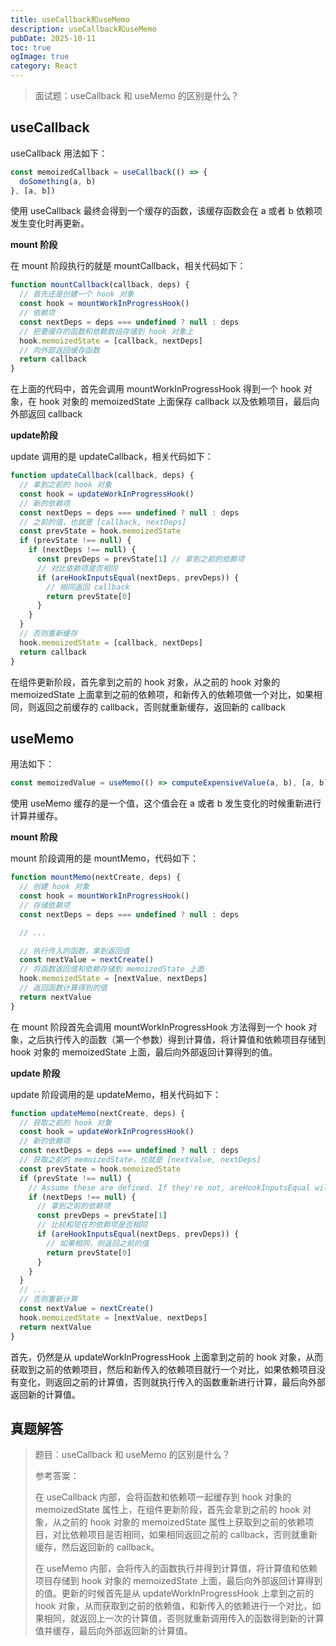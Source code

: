 ```yaml
---
title: useCallback和useMemo
description: useCallback和useMemo
pubDate: 2025-10-11
toc: true
ogImage: true
category: React
---
```


> 面试题：useCallback 和 useMemo 的区别是什么？

## useCallback

useCallback 用法如下：

```js
const memoizedCallback = useCallback(() => {
  doSomething(a, b)
}, [a, b])
```

使用 useCallback 最终会得到一个缓存的函数，该缓存函数会在 a 或者 b 依赖项发生变化时再更新。

**mount 阶段**

在 mount 阶段执行的就是 mountCallback，相关代码如下：

```js
function mountCallback(callback, deps) {
  // 首先还是创建一个 hook 对象
  const hook = mountWorkInProgressHook()
  // 依赖项
  const nextDeps = deps === undefined ? null : deps
  // 把要缓存的函数和依赖数组存储到 hook 对象上
  hook.memoizedState = [callback, nextDeps]
  // 向外部返回缓存函数
  return callback
}
```

在上面的代码中，首先会调用 mountWorkInProgressHook 得到一个 hook 对象，在 hook 对象的 memoizedState 上面保存 callback 以及依赖项目，最后向外部返回 callback

**update阶段**

update 调用的是 updateCallback，相关代码如下：

```js
function updateCallback(callback, deps) {
  // 拿到之前的 hook 对象
  const hook = updateWorkInProgressHook()
  // 新的依赖项
  const nextDeps = deps === undefined ? null : deps
  // 之前的值，也就是 [callback, nextDeps]
  const prevState = hook.memoizedState
  if (prevState !== null) {
    if (nextDeps !== null) {
      const prevDeps = prevState[1] // 拿到之前的依赖项
      // 对比依赖项是否相同
      if (areHookInputsEqual(nextDeps, prevDeps)) {
        // 相同返回 callback
        return prevState[0]
      }
    }
  }
  // 否则重新缓存
  hook.memoizedState = [callback, nextDeps]
  return callback
}
```

在组件更新阶段，首先拿到之前的 hook 对象，从之前的 hook 对象的 memoizedState 上面拿到之前的依赖项，和新传入的依赖项做一个对比，如果相同，则返回之前缓存的 callback，否则就重新缓存，返回新的 callback

## useMemo

用法如下：

```js
const memoizedValue = useMemo(() => computeExpensiveValue(a, b), [a, b])
```

使用 useMemo 缓存的是一个值，这个值会在 a 或者 b 发生变化的时候重新进行计算并缓存。

**mount 阶段**

mount 阶段调用的是 mountMemo，代码如下：

```js
function mountMemo(nextCreate, deps) {
  // 创建 hook 对象
  const hook = mountWorkInProgressHook()
  // 存储依赖项
  const nextDeps = deps === undefined ? null : deps

  // ...

  // 执行传入的函数，拿到返回值
  const nextValue = nextCreate()
  // 将函数返回值和依赖存储到 memoizedState 上面
  hook.memoizedState = [nextValue, nextDeps]
  // 返回函数计算得到的值
  return nextValue
}
```

在 mount 阶段首先会调用 mountWorkInProgressHook 方法得到一个 hook 对象，之后执行传入的函数（第一个参数）得到计算值，将计算值和依赖项目存储到 hook 对象的 memoizedState 上面，最后向外部返回计算得到的值。

**update 阶段**

update 阶段调用的是 updateMemo，相关代码如下：

```js
function updateMemo(nextCreate, deps) {
  // 获取之前的 hook 对象
  const hook = updateWorkInProgressHook()
  // 新的依赖项
  const nextDeps = deps === undefined ? null : deps
  // 获取之前的 memoizedState，也就是 [nextValue, nextDeps]
  const prevState = hook.memoizedState
  if (prevState !== null) {
    // Assume these are defined. If they're not, areHookInputsEqual will warn.
    if (nextDeps !== null) {
      // 拿到之前的依赖项
      const prevDeps = prevState[1]
      // 比较和现在的依赖项是否相同
      if (areHookInputsEqual(nextDeps, prevDeps)) {
        // 如果相同，则返回之前的值
        return prevState[0]
      }
    }
  }
  // ...
  // 否则重新计算
  const nextValue = nextCreate()
  hook.memoizedState = [nextValue, nextDeps]
  return nextValue
}
```

首先，仍然是从 updateWorkInProgressHook 上面拿到之前的 hook 对象，从而获取到之前的依赖项目，然后和新传入的依赖项目就行一个对比，如果依赖项目没有变化，则返回之前的计算值，否则就执行传入的函数重新进行计算，最后向外部返回新的计算值。

## 真题解答

> 题目：useCallback 和 useMemo 的区别是什么？
>
> 参考答案：
>
> 在 useCallback 内部，会将函数和依赖项一起缓存到 hook 对象的 memoizedState 属性上，在组件更新阶段，首先会拿到之前的 hook 对象，从之前的 hook 对象的 memoizedState 属性上获取到之前的依赖项目，对比依赖项目是否相同，如果相同返回之前的 callback，否则就重新缓存，然后返回新的 callback。
>
> 在 useMemo 内部，会将传入的函数执行并得到计算值，将计算值和依赖项目存储到 hook 对象的 memoizedState 上面，最后向外部返回计算得到的值。更新的时候首先是从 updateWorkInProgressHook 上拿到之前的 hook 对象，从而获取到之前的依赖值，和新传入的依赖进行一个对比，如果相同，就返回上一次的计算值，否则就重新调用传入的函数得到新的计算值并缓存，最后向外部返回新的计算值。
